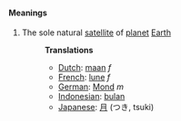 ====Meanings====
#The sole natural [[satellite]] of [[planet]] [[Earth]]
#:'''Translations'''
#:*[[Dutch]]: [[maan]] ''f''
#:*[[French]]: [[lune]] ''f''
#:*[[German]]: [[Mond]] ''m''
#:*[[Indonesian]]: [[bulan]]
#:*[[Japanese]]: [[月]] (つき, tsuki)